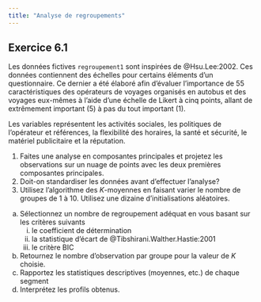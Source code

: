 ```yaml
---
title: "Analyse de regroupements"
---
```


## Exercice 6.1

Les données fictives `regroupement1` sont inspirées de @Hsu.Lee:2002. Ces données contiennent des échelles pour certains éléments d'un questionnaire. Ce dernier a été élaboré afin d’évaluer l’importance de 55 caractéristiques des opérateurs de voyages organisés en autobus et des voyages eux-mêmes à l’aide d’une échelle de Likert à cinq points, allant de extrêmement important (5) à pas du tout important (1). 


Les variables représentent les activités sociales, les politiques de l’opérateur et références, la flexibilité des horaires, la santé et sécurité, le matériel publicitaire et la réputation.

1. Faites une analyse en composantes principales et projetez les observations sur un nuage de points avec les deux premières composantes principales.
2. Doit-on standardiser les données avant d'effectuer l'analyse?
3. Utilisez l'algorithme des $K$-moyennes en faisant varier le nombre de groupes de 1 à 10. Utilisez une dizaine d'initialisations aléatoires.
  a) Sélectionnez un nombre de regroupement adéquat en vous basant sur les critères suivants
      i) le coefficient de détermination
      ii) la statistique d'écart de @Tibshirani.Walther.Hastie:2001
      iii) le critère BIC
  b) Retournez le nombre d'observation par groupe pour la valeur de $K$ choisie.
  c) Rapportez les statistiques descriptives (moyennes, etc.) de chaque segment
  d) Interprétez les profils obtenus.
